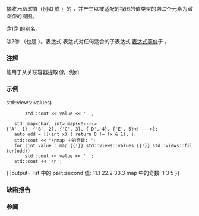 {{cpp/ranges/view title|values}}
{{cpp/ranges/navbar}}

{{dcl begin}}
{{dcl header|ranges}}
{{dcl|num=1|since=c++20|1=
template&lt; class R &gt;
using values_view = ranges::elements_view&lt;R, 1&gt;;
}}
{{dcl|num=2|since=c++20|1=
namespace views {
    inline constexpr auto values = ranges::elements&lt;1&gt;;
}
}}
{{dcl end}}

接收''元组式''值（例如 {{lc|std::tuple}} 或 {{lc|std::pair}}）的 {{lconcept|view}}，并产生以被适配的视图的值类型的''第二''个元素为''值类型''{{sep}}的视图。

@1@ {{c|ranges::elements_­view&lt;R, 1&gt;}} 的别名。

@2@ {{named req|RangeAdaptorObject}}（也是 {{named req|RangeAdaptorClosureObject}}）。表达式 {{c|views​::values(e)}} 表达式对任何适合的子表达式 {{c|e}} [[cpp/language/expressions#表达式等价|表达式等价]]于 {{c|values_­view&lt;views​::​all_­t&lt;decltype((e))&gt;&gt;{e} }}。

===注解===
{{tt|values_view}} 能用于从关联容器提取''值''，例如
{{source|1=
std::map&lt;int, std::string&gt; map{{1, "alpha"}, {2, "beta"}};
for (auto const&amp; value : std::views::values(map))
    std::cout &lt;&lt; value &lt;&lt; ' ';
// 打印: alpha beta
}}

===示例===
{{example
|code=
#include &lt;iostream&gt;
#include &lt;map&gt;
#include &lt;ranges&gt;

int main()
{
    const auto list = {std::pair{1, 11.1}, {2, 22.2}, {3, 33.3}&lt;!----&gt;};
    std::cout &lt;&lt; "list 中的 pair::second 值: ";
    for (double value : list {{!}} std::views::values)
        std::cout &lt;&lt; value &lt;&lt; ' ';

    std::map&lt;char, int&gt; map{&lt;!----&gt;{'A', 1}, {'B', 2}, {'C', 3}, {'D', 4}, {'E', 5}&lt;!----&gt;};
    auto odd = [](int x) { return 0 != (x &amp; 1); };
    std::cout &lt;&lt; "\nmap 中的奇数: ";
    for (int value : map {{!}} std::views::values {{!}} std::views::filter(odd))
        std::cout &lt;&lt; value &lt;&lt; ' ';
    std::cout &lt;&lt; '\n';
}
|output=
list 中的 pair::second 值: 11.1 22.2 33.3
map 中的奇数: 1 3 5
}}

===缺陷报告===
{{dr list begin}}
{{dr list item|wg=lwg|dr=3563|std=C++20|before={{tt|values_view}} 由于使用 {{lc|views::all_t}} 无法参与 CTAD|after=移除 {{lc|views::all_t}}}}
{{dr list end}}

===参阅===
{{dsc begin}}
{{dsc inc|cpp/ranges/dsc keys_view}}
{{dsc inc|cpp/ranges/dsc elements_view}}
{{dsc inc|cpp/numeric/valarray/dsc slice}}
{{dsc end}}

{{langlinks|de|en|es|fr|it|ja|pt|ru}}